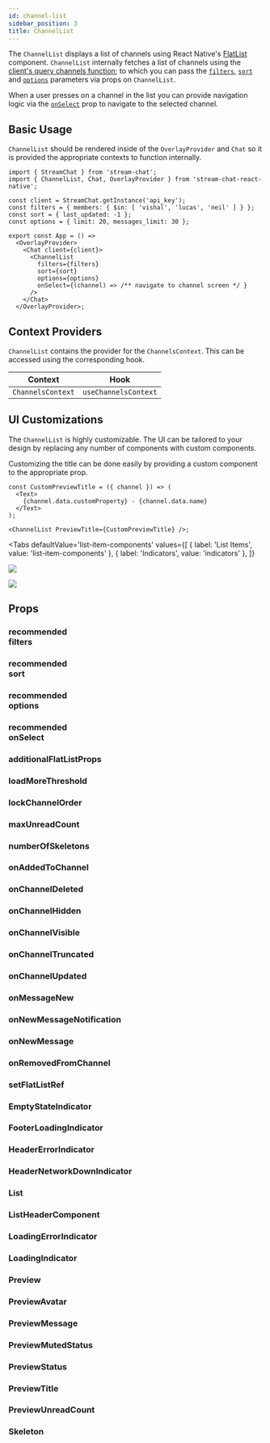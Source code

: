```yaml
---
id: channel-list
sidebar_position: 3
title: ChannelList
---
```




The `ChannelList` displays a list of channels using React Native's [FlatList](https://reactnative.dev/docs/flatlist) component.
`ChannelList` internally fetches a list of channels using the [client's query channels function](https://getstream.io/chat/docs/javascript/query_channels/?language=javascript); to which you can pass the [`filters`](#filters), [`sort`](#sort) and [`options`](#options) parameters via props on `ChannelList`.

When a user presses on a channel in the list you can provide navigation logic via the [`onSelect`](#onselect) prop to navigate to the selected channel.

## Basic Usage

`ChannelList` should be rendered inside of the `OverlayProvider` and `Chat` so it is provided the appropriate contexts to function internally.

```tsx {5-7,12-17}
import { StreamChat } from 'stream-chat';
import { ChannelList, Chat, OverlayProvider } from 'stream-chat-react-native';

const client = StreamChat.getInstance('api_key');
const filters = { members: { $in: [ 'vishal', 'lucas', 'neil' ] } };
const sort = { last_updated: -1 };
const options = { limit: 20, messages_limit: 30 };

export const App = () =>
  <OverlayProvider>
    <Chat client={client}>
      <ChannelList
        filters={filters}
        sort={sort}
        options={options}
        onSelect={(channel) => /** navigate to channel screen */ }
      />
    </Chat>
  </OverlayProvider>;
```

## Context Providers

`ChannelList` contains the provider for the `ChannelsContext`.
This can be accessed using the corresponding hook.

| Context           | Hook                 |
| ----------------- | -------------------- |
| `ChannelsContext` | `useChannelsContext` |

## UI Customizations

The `ChannelList` is highly customizable.
The UI can be tailored to your design by replacing any number of components with custom components.

Customizing the title can be done easily by providing a custom component to the appropriate prop.

```tsx
const CustomPreviewTitle = ({ channel }) => (
  <Text>
    {channel.data.customProperty} - {channel.data.name}
  </Text>
);

<ChannelList PreviewTitle={CustomPreviewTitle} />;
```

<Tabs
  defaultValue='list-item-components'
  values={[
    { label: 'List Items', value: 'list-item-components' },
    { label: 'Indicators', value: 'indicators' },
  ]}
>
<TabItem value='list-item-components'>

![](../assets/api-references/components/channel-list/visual_guide_1.png)

</TabItem>
<TabItem value='indicators'>

![](../assets/api-references/components/channel-list/visual_guide_2.png)

</TabItem>
</Tabs>

## Props

### <div class="label info">recommended</div> **filters**

<Filters />

### <div class="label info">recommended</div> **sort**

<Sort />

### <div class="label info">recommended</div> **options**

<Options />

### <div class="label info">recommended</div> **onSelect**

<OnSelect />

### additionalFlatListProps

<AdditionalFlatListProps />

### loadMoreThreshold

<LoadMoreThreshold />

### lockChannelOrder

<LockChannelOrder />

### maxUnreadCount

<MaxUnreadCount />

### numberOfSkeletons

<NumberOfSkeletons />

### onAddedToChannel

<OnAddedToChannel />

### onChannelDeleted

<OnChannelDeleted />

### onChannelHidden

<OnChannelHidden />

### onChannelVisible

<OnChannelVisible />

### onChannelTruncated

<OnChannelTruncated />

### onChannelUpdated

<OnChannelUpdated />

### onMessageNew

<OnMessageNew />

### onNewMessageNotification

<OnNewMessageNotification />

### onNewMessage

<OnNewMessage />

### onRemovedFromChannel

<OnRemovedFromChannel />

### setFlatListRef

<SetFlatListRef />

### EmptyStateIndicator

<EmptyStateIndicator />

### FooterLoadingIndicator

<FooterLoadingIndicator />

### HeaderErrorIndicator

<HeaderErrorIndicator />

### HeaderNetworkDownIndicator

<HeaderNetworkDownIndicator />

### List

<List />

### ListHeaderComponent

<ListHeaderComponent />

### LoadingErrorIndicator

<LoadingErrorIndicator />

### LoadingIndicator

<LoadingIndicator />

### Preview

<Preview />

### PreviewAvatar

<PreviewAvatar />

### PreviewMessage

<PreviewMessage />

### PreviewMutedStatus

<PreviewMutedStatus />

### PreviewStatus

<PreviewStatus />

### PreviewTitle

<PreviewTitle />

### PreviewUnreadCount

<PreviewUnreadCount />

### Skeleton

<Skeleton />
